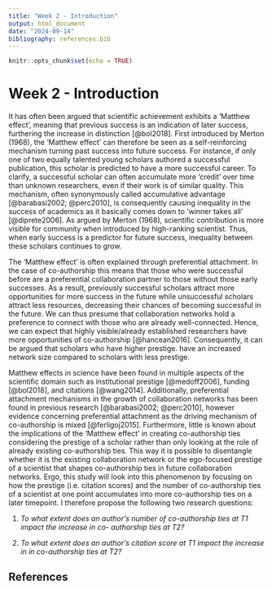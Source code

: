 ```yaml
---
title: "Week 2 - Introduction"
output: html_document
date: "2024-09-14"
bibliography: references.bib
---
```


```r
knitr::opts_chunk$set(echo = TRUE)
```

# Week 2 - Introduction

It has often been argued that scientific achievement exhibits a ‘Matthew effect’, meaning that previous success is an indication of later success, furthering the increase in distinction [@bol2018]. First introduced by Merton (1968), the ‘Matthew effect’ can therefore be seen as a self-reinforcing mechanism turning past success into future success. For instance, if only one of two equally talented young scholars authored a successful publication, this scholar is predicted to have a more successful career. To clarify, a successful scholar can often accumulate more ‘credit’ over time than unknown researchers, even if their work is of similar quality. This mechanism, often synonymously called accumulative advantage [@barabasi2002; @perc2010], is consequently causing inequality in the success of academics as it basically comes down to ‘winner takes all’ [@diprete2006]. As argued by Merton (1968), scientific contribution is more visible for community when introduced by high-ranking scientist. Thus, when early success is a predictor for future success, inequality between these scholars continues to grow.

The ‘Matthew effect’ is often explained through preferential attachment. In the case of co-authorship this means that those who were successful before are a preferential collaboration partner to those without those early successes. As a result, previously successful scholars attract more opportunities for more success in the future while unsuccessful scholars attract less resources, decreasing their chances of becoming successful in the future. We can thus presume that collaboration networks hold a preference to connect with those who are already well-connected. Hence, we can expect that highly visible/already established researchers have more opportunities of co-authorship [@hancean2016]. Consequently, it can be argued that scholars who have higher prestige. have an increased network size compared to scholars with less prestige.

Matthew effects in science have been found in multiple aspects of the scientific domain such as institutional prestige [@medoff2006], funding [@bol2018], and citations [@wang2014]. Additionally, preferential attachment mechanisms in the growth of collaboration networks has been found in previous research [@barabasi2002; @perc2010], however evidence concerning preferential attachment as the driving mechanism of co-authorship is mixed [@ferligoj2015]. Furthermore, little is known about the implications of the ‘Matthew effect’ in creating co-authorship ties considering the prestige of a scholar rather than only looking at the role of already existing co-authorship ties. This way it is possible to disentangle whether it is the existing collaboration network or the ego-focused prestige of a scientist that shapes co-authorship ties in future collaboration networks. Ergo, this study will look into this phenomenon by focusing on how the prestige (i.e. citation scores) and the number of co-authorship ties of a scientist at one point accumulates into more co-authorship ties on a later timepoint. I therefore propose the following two research questions:

(1) *To what extent does an author’s number of co-authorship ties at T1 impact the increase in co- authorship ties at T2?*

(2) *To what extent does an author’s citation score at T1 impact the increase in in co-authorship ties at T2?*

## References

